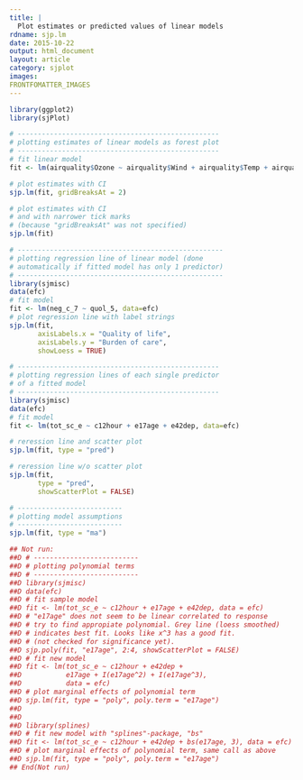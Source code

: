 ```yaml
---
title: |
  Plot estimates or predicted values of linear models
rdname: sjp.lm
date: 2015-10-22
output: html_document
layout: article
category: sjplot
images:
FRONTFOMATTER_IMAGES
---
```


```r
library(ggplot2)
library(sjPlot)
```

```r
# --------------------------------------------------
# plotting estimates of linear models as forest plot
# --------------------------------------------------
# fit linear model
fit <- lm(airquality$Ozone ~ airquality$Wind + airquality$Temp + airquality$Solar.R)

# plot estimates with CI
sjp.lm(fit, gridBreaksAt = 2)

# plot estimates with CI
# and with narrower tick marks
# (because "gridBreaksAt" was not specified)
sjp.lm(fit)

# ---------------------------------------------------
# plotting regression line of linear model (done
# automatically if fitted model has only 1 predictor)
# ---------------------------------------------------
library(sjmisc)
data(efc)
# fit model
fit <- lm(neg_c_7 ~ quol_5, data=efc)
# plot regression line with label strings
sjp.lm(fit,
       axisLabels.x = "Quality of life",
       axisLabels.y = "Burden of care",
       showLoess = TRUE)

# --------------------------------------------------
# plotting regression lines of each single predictor
# of a fitted model
# --------------------------------------------------
library(sjmisc)
data(efc)
# fit model
fit <- lm(tot_sc_e ~ c12hour + e17age + e42dep, data=efc)

# reression line and scatter plot
sjp.lm(fit, type = "pred")

# reression line w/o scatter plot
sjp.lm(fit,
       type = "pred",
       showScatterPlot = FALSE)

# --------------------------
# plotting model assumptions
# --------------------------
sjp.lm(fit, type = "ma")

## Not run: 
##D # --------------------------
##D # plotting polynomial terms
##D # --------------------------
##D library(sjmisc)
##D data(efc)
##D # fit sample model
##D fit <- lm(tot_sc_e ~ c12hour + e17age + e42dep, data = efc)
##D # "e17age" does not seem to be linear correlated to response
##D # try to find appropiate polynomial. Grey line (loess smoothed)
##D # indicates best fit. Looks like x^3 has a good fit.
##D # (not checked for significance yet).
##D sjp.poly(fit, "e17age", 2:4, showScatterPlot = FALSE)
##D # fit new model
##D fit <- lm(tot_sc_e ~ c12hour + e42dep +
##D           e17age + I(e17age^2) + I(e17age^3),
##D           data = efc)
##D # plot marginal effects of polynomial term
##D sjp.lm(fit, type = "poly", poly.term = "e17age")
##D 
##D 
##D library(splines)
##D # fit new model with "splines"-package, "bs"
##D fit <- lm(tot_sc_e ~ c12hour + e42dep + bs(e17age, 3), data = efc)
##D # plot marginal effects of polynomial term, same call as above
##D sjp.lm(fit, type = "poly", poly.term = "e17age")
## End(Not run)



```